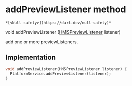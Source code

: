 # addPreviewListener method

    *[<Null safety>](https://dart.dev/null-safety)*

void addPreviewListener
([HMSPreviewListener](../../hmssdk_flutter/HMSPreviewListener-class) listener)

<p>add one or more previewListeners.</p>

## Implementation

```dart
void addPreviewListener(HMSPreviewListener listener) {
  PlatformService.addPreviewListener(listener);
}
```
